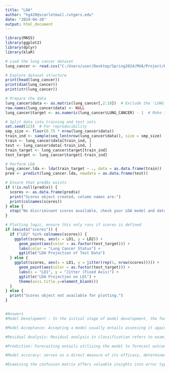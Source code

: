 ---
title: "LDA"
author: "hg420@scarletmail.rutgers.edu"
date: "2024-04-28"
output: html_document
---


```{r}



library(MASS)
library(ggplot2)
library(dplyr)
library(klaR)

# Load the lung cancer dataset
lung_cancer <- read.csv("C:/Users/user/Desktop/Spring2024/MVA/Project/Hemanth/LUNGCANCER3.csv")

# Explore dataset structure
print(head(lung_cancer))
print(dim(lung_cancer))
print(str(lung_cancer))

# Prepare the data
lung_cancer$data <- as.matrix(lung_cancer[,2:18])  # Exclude the 'LUNG_CANCER' target column
row.names(lung_cancer$data) <- NULL
lung_cancer$target <- as.numeric(lung_cancer$LUNG_CANCER) - 1  # Make the target binary (0 or 1)

# Split data into training and test sets
set.seed(123)  # For reproducibility
smp_size <- floor(0.75 * nrow(lung_cancer$data))
train_ind <- sample(seq_len(nrow(lung_cancer$data)), size = smp_size)
train <- lung_cancer$data[train_ind, ]
test <- lung_cancer$data[-train_ind, ]
train_target <- lung_cancer$target[train_ind]
test_target <- lung_cancer$target[-train_ind]

# Perform LDA
lung_cancer.lda <- lda(train_target ~ ., data = as.data.frame(train))
pred <- predict(lung_cancer.lda, newdata = as.data.frame(test))

# Ensure that pred$x exists
if (!is.null(pred$x)) {
  scores <- as.data.frame(pred$x)
  print("Scores object created, column names are:")
  print(colnames(scores))
} else {
  stop("No discriminant scores available, check your LDA model and data.")
}

# Plotting logic, ensure this only runs if scores is defined
if (exists("scores")) {
  if ("LD2" %in% colnames(scores)) {
    ggplot(scores, aes(x = LD1, y = LD2)) +
      geom_point(aes(color = as.factor(test_target))) +
      labs(color = "Lung Cancer Status") +
      ggtitle("LDA Projection of Test Data")
  } else {
    ggplot(scores, aes(x = LD1, y = jitter(rep(1, nrow(scores))))) +
      geom_point(aes(color = as.factor(test_target))) +
      labs(x = "LD1", y = "Jitter (Fixed Axis)") +
      ggtitle("LDA Projection on LD1") +
      theme(axis.title.y=element_blank())
  }
} else {
  print("Scores object not available for plotting.")
}


#Answers
#Model Development : In the initial stage of model development, the focus is on preparing the dataset and constructing the Linear Discriminant Analysis (LDA) model. Firstly, the lung cancer dataset is loaded, and its structure is examined to gain insights into the features and their types. Subsequently, the dataset undergoes preparation where predictors, excluding the target variable 'LUNG_CANCER,' are selected and converted into a matrix format, while the target variable is encoded as binary. This step is crucial for facilitating the input of data into the LDA model. Finally, the LDA model is fitted to the training data using the lda() function from the MASS package. This function identifies differences between groups to determine the optimal combination of predictors for effectively distinguishing them, forming the cornerstone of model development.

#Model Acceptance: Accepting a model usually entails assessing it against predetermined effectiveness standards. In this process, the model is directly applied for predictions, and its acceptance can be deduced from performance metrics like accuracy. Additionally, examining the summary of the LDA model would offer insights into coefficients and explained variance, aiding in comprehending the model's ability to distinguish between classes, although this step is not explicitly performed in the script but is recommended.

#Residual Analysis: Residual analysis in classification refers to examining the errors made by the model. This involves predicting outcomes with the model, comparing them to the actual data, and scrutinizing the discrepancies (residuals) to identify potential patterns overlooked by the model. This process is typically conducted using the predict() function in scripts, applying the model to test data to generate predictions for analysis.

#Prediction: Forecasting entails utilizing the model to forecast outcomes on fresh data, as explicitly detailed in the script: Through the employment of the predict() function, forecasts are generated on the test dataset, with the script verifying the presence of discriminant scores (pred$x). Should these scores be present, they are employed for visualization purposes, aiding in the assessment of the model's efficacy in distinguishing between the two classes.

#Model accuracy: serves as a direct measure of its efficacy, determined through a calculation process. By comparing the predicted outcomes with the actual labels from the test dataset, this procedure quantifies the model's performance, providing a clear and objective metric for evaluating its effectiveness.

#Examining the confusion matrix offers valuable insights into error types like false positives and false negatives, crucial for interpreting clinical data. Similarly, employing cross-validation enhances the model evaluation's robustness by testing performance across various dataset subsets.

```

